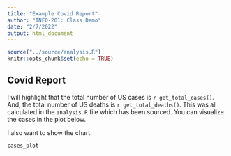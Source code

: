 ```yaml
---
title: "Example Covid Report"
author: "INFO-201: Class Demo"
date: "2/7/2022"
output: html_document
---
```


```r
source("../source/analysis.R")
knitr::opts_chunk$set(echo = TRUE)
```

## Covid Report
I will highlight that the total number of US cases is `r get_total_cases()`. And, the total number of US deaths is `r get_total_deaths()`. This was all calculated in the `analysis.R` file which has been sourced. You can visualize the cases
in the plot below.

I also want to show the chart:
``` r
cases_plot
```


